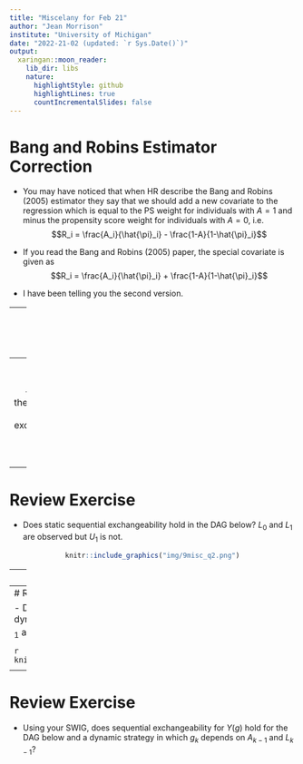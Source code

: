```yaml
---
title: "Miscelany for Feb 21"
author: "Jean Morrison"
institute: "University of Michigan"
date: "2022-21-02 (updated: `r Sys.Date()`)"
output:
  xaringan::moon_reader:
    lib_dir: libs
    nature:
      highlightStyle: github
      highlightLines: true
      countIncrementalSlides: false
---
```

# Bang and Robins Estimator Correction

- You may have noticed that when HR describe the Bang and Robins (2005) estimator they say that we should add a new covariate to the regression which is equal to the PS weight for individuals with $A = 1$ and minus the propensity score weight for individuals with $A = 0$, i.e.
$$R_i = \frac{A_i}{\hat{\pi}_i} - \frac{1-A}{1-\hat{\pi}_i}$$

- If you read the Bang and Robins (2005) paper, the special covariate is given as 
$$R_i = \frac{A_i}{\hat{\pi}_i} + \frac{1-A}{1-\hat{\pi}_i}$$

- I have been telling you the second version. 


---
# Bang and Robins Estimator Correction

- You may have found in the homework that the version we have been using does not work well in the homework. 
  + This is because it is wrong. 
  
- As it turns out a correction was issued for the original paper. 
  + The correction is weirdly extremely hard to find (at least it was for me), but is now linked on the course website. 

---
# Review Exercise

- Write down the definition of sequential exchangeability for a static treatment strategy. 

---
# Review Exercise

- Does static sequential exchangeability hold in the DAG below? $L_0$ and $L_1$ are observed but $U_1$ is not.

<center> 

```r
knitr::include_graphics("img/9misc_q2.png")
```

</center>

---
# Review Exercise

- Write down the definition of sequential exchangeability for a dynamic strategy $g$. 

---
# Review Exercise

- Draw a SWIG for the DAG below under a dynamic strategy in which $g_k$ depends on $A_{k-1}$ and $L_{k-1}$. 

<center> 

```r
knitr::include_graphics("img/9misc_q4.png")
```

</center>

---
# Review Exercise

- Using your SWIG, does sequential exchangeability for $Y(g)$ hold for the DAG below and a dynamic strategy in which $g_k$ depends on $A_{k-1}$ and $L_{k-1}$?
